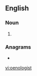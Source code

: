 ==English==

===Noun===
{{en-noun}}

# {{alternative spelling of|enologist|lang=en}}

===Anagrams===
* {{l|en|ontologies}}

[[vi:oenologist]]